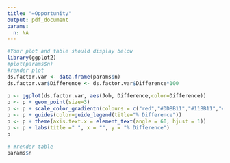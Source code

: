 ```yaml
---
title: "=Opportunity"
output: pdf_document
params:
  n: NA
---
```



```r
#Your plot and table should display below
library(ggplot2)
#plot(params$n)
#render plot
ds.factor.var <- data.frame(params$n)
ds.factor.var$Difference <- ds.factor.var$Difference*100
  
p <- ggplot(ds.factor.var, aes(Job, Difference,color=Difference))
p <- p + geom_point(size=3)
p <- p + scale_color_gradientn(colours = c("red","#DDBB11","#11BB11","#DDBB11","red"))
p <- p + guides(color=guide_legend(title="% Difference"))
p <- p + theme(axis.text.x = element_text(angle = 60, hjust = 1))
p <- p + labs(title =" ", x = "", y = "% Difference")
p
 
# #render table            
params$n
```